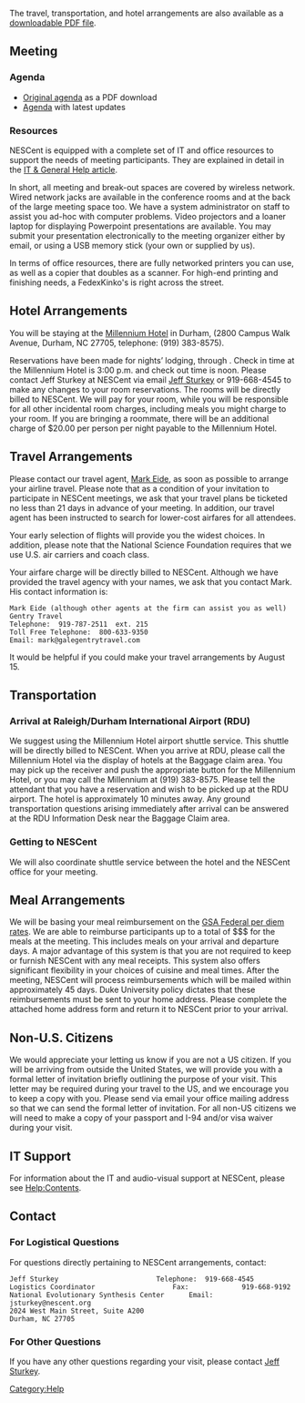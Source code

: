 The travel, transportation, and hotel arrangements are also available as a [[Media:Travel_Arrangements.pdf|downloadable PDF file]].
 
==Meeting==

===Agenda===

* [[Media:Agenda.pdf |Original agenda]] as a PDF download
* [[Agenda|Agenda]] with latest updates

===Resources===

NESCent is equipped with a complete set of IT and office resources to support the needs of meeting participants. They are explained in detail in the [[Help:Contents|IT &amp; General Help article]].

In short, all meeting and break-out spaces are covered by wireless network. Wired network jacks are available in the conference rooms and at the back of the large meeting space too. We have a system administrator on staff to assist you ad-hoc with computer problems. Video projectors and a loaner laptop for displaying Powerpoint presentations are available. You may submit your presentation electronically to the meeting organizer either by email, or using a USB memory stick (your own or supplied by us).

In terms of office resources, there are fully networked printers you can use, as well as a copier that doubles as a scanner. For high-end printing and finishing needs, a FedexKinko's is right across the street.

==Hotel Arrangements==
You will be staying at the [http://www.millenniumhotels.com/MCIL.nsf/LU_HOTELDOC/113$$HotelDescription?OpenDocument Millennium Hotel] in Durham, (2800 Campus Walk Avenue, Durham, NC  27705, telephone: (919) 383-8575).

Reservations have been made for {{Number_Hotel_Nights}} nights’ lodging, {{Start_Date}} through {{End_Date}}.  Check in time at the Millennium Hotel is 3:00 p.m. and check out time is noon.  Please contact Jeff Sturkey at NESCent via email [mailto:jsturkey@nescent.org Jeff Sturkey] or 919-668-4545 to make any changes to your room reservations.  The rooms will be directly billed to NESCent.  We will pay for your room, while you will be responsible for all other incidental room charges, including meals you might charge to your room.  If you are bringing a roommate, there will be an additional charge of $20.00 per person per night payable to the Millennium Hotel.

==Travel Arrangements==
Please contact our travel agent, [mailto:mark@galegentrytravel.com Mark Eide], as soon as possible to arrange your airline travel.  Please note that as a condition of your invitation to participate in NESCent meetings, we ask that your travel plans be ticketed no less than 21 days in advance of your meeting.  In addition, our travel agent has been instructed to search for lower-cost airfares for all attendees.  

Your early selection of flights will provide you the widest choices.  In addition, please note that the National Science Foundation requires that we use U.S. air carriers and coach class. 

Your airfare charge will be directly billed to NESCent.  Although we have provided the travel agency with your names, we ask that you contact Mark.  His contact information is:
<pre>
Mark Eide (although other agents at the firm can assist you as well)
Gentry Travel
Telephone:  919-787-2511  ext. 215	
Toll Free Telephone:  800-633-9350
Email: mark@galegentrytravel.com
</pre>
It would be helpful if you could make your travel arrangements by August 15.

==Transportation==

===Arrival at Raleigh/Durham International Airport (RDU)===
We suggest using the Millennium Hotel airport shuttle service.  This shuttle will be directly billed to NESCent.  When you arrive at RDU, please call the Millennium Hotel via the display of hotels at the Baggage claim area.  You may pick up the receiver and push the appropriate button for the Millennium Hotel, or you may call the Millennium at (919) 383-8575.  Please tell the attendant that you have a reservation and wish to be picked up at the RDU airport.  The hotel is approximately 10 minutes away.  Any ground transportation questions arising immediately after arrival can be answered at the RDU Information Desk near the Baggage Claim area.

===Getting to NESCent===
We will also coordinate shuttle service between the hotel and the NESCent office for your meeting.

==Meal Arrangements== 
We will be basing your meal reimbursement on the [http://www.gsa.gov/Portal/gsa/ep/contentView.do?programId=9704&channelId=-15943&ooid=16365&contentId=17943&pageTypeId=8203&contentType=GSA_BASIC&programPage=%252Fep%252Fprogram%252FgsaBasic.jsp&P=MTT GSA Federal per diem rates].  We are able to reimburse participants up to a total of $$$ for the meals at the meeting.  This includes meals on your arrival and departure days.  A major advantage of this system is that you are not required to keep or furnish NESCent with any meal receipts.  This system also offers significant flexibility in your choices of cuisine and meal times.  After the meeting, NESCent will process reimbursements which will be mailed within approximately 45 days.  Duke University policy dictates that these reimbursements must be sent to your home address.  Please complete the attached home address form and return it to NESCent prior to your arrival.

==Non-U.S. Citizens==
We would appreciate your letting us know if you are not a US citizen.  If you will be arriving from outside the United States, we will provide you with a formal letter of invitation briefly outlining the purpose of your visit.  This letter may be required during your travel to the US, and we encourage you to keep a copy with you.  Please send via email your office mailing address so that we can send the formal letter of invitation.  For all non-US citizens we will need to make a copy of your passport and I-94 and/or visa waiver during your visit.

==IT Support==
For information about the IT and audio-visual support at NESCent, please see [[Help:Contents]].

==Contact==
===For Logistical Questions===
For questions directly pertaining to NESCent arrangements, contact: 
<pre>
Jeff Sturkey						Telephone:  919-668-4545
Logistics Coordinator					Fax:             919-668-9192
National Evolutionary Synthesis Center		Email:         jsturkey@nescent.org
2024 West Main Street, Suite A200
Durham, NC 27705
</pre>

===For Other Questions===
If you have any other questions regarding your visit, please contact [mailto:jsturkey@nescent.org Jeff Sturkey].  

[[Category:Help]]
